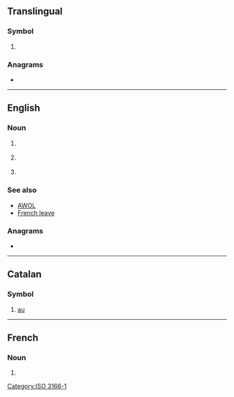 {{also|Appendix:Variations of "ua"}}
==Translingual==

===Symbol===
{{head|mul|symbol}}

# {{n-g|The [[ISO]] 3166-1 two-letter (alpha-2) code for [[Ukraine]].}}

===Anagrams===
* {{l|mul|AU}}

[[Category:ISO 3166-1]]

----

==English==

===Noun===
{{en-noun|~}}

# {{lb|en|military}} {{initialism of|en|[[unauthorized]] [[absence]]}}
# {{lb|en|countable|UK|government}} {{initialism of|en|unitary authority}}
# {{lb|en|countable|computing}} {{initialism of|en|user agent}}

===See also===
* [[AWOL]]
* [[French leave]]

===Anagrams===
* {{anagrams|en|a=au|A. U.|A.U.|AU|Au|a.u.|au}}

----

==Catalan==

===Symbol===
{{head|ca|symbol}}

# [[au]] {{gloss|astronomical unit}}

----

==French==

===Noun===
{{head|fr|noun}}
# {{abbreviation of|fr|unité astronomique}}